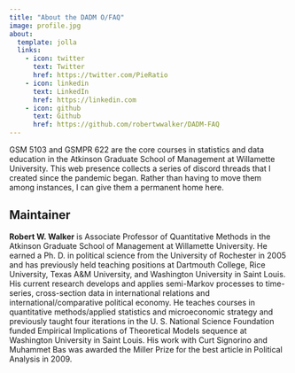 ```yaml
---
title: "About the DADM O/FAQ"
image: profile.jpg
about:
  template: jolla
  links:
    - icon: twitter
      text: Twitter
      href: https://twitter.com/PieRatio
    - icon: linkedin
      text: LinkedIn
      href: https://linkedin.com
    - icon: github
      text: Github
      href: https://github.com/robertwwalker/DADM-FAQ
---
```


GSM 5103 and GSMPR 622 are the core courses in statistics and data education in the Atkinson Graduate School of Management at Willamette University.  This web presence collects a series of discord threads that I created since the pandemic began.  Rather than having to move them among instances, I can give them a permanent home here.

## Maintainer

**Robert W. Walker** is Associate Professor of Quantitative Methods in the Atkinson Graduate School of Management at Willamette University. He earned a Ph. D. in political science from the University of Rochester in 2005 and has previously held teaching positions at Dartmouth College, Rice University, Texas A&M University, and Washington University in Saint Louis. His current research develops and applies semi-Markov processes to time-series, cross-section data in international relations and international/comparative political economy. He teaches courses in quantitative methods/applied statistics and microeconomic strategy and previously taught four iterations in the U. S. National Science Foundation funded Empirical Implications of Theoretical Models sequence at Washington University in Saint Louis.  His work with Curt Signorino and Muhammet Bas was awarded the Miller Prize for the best article in Political Analysis in 2009.
